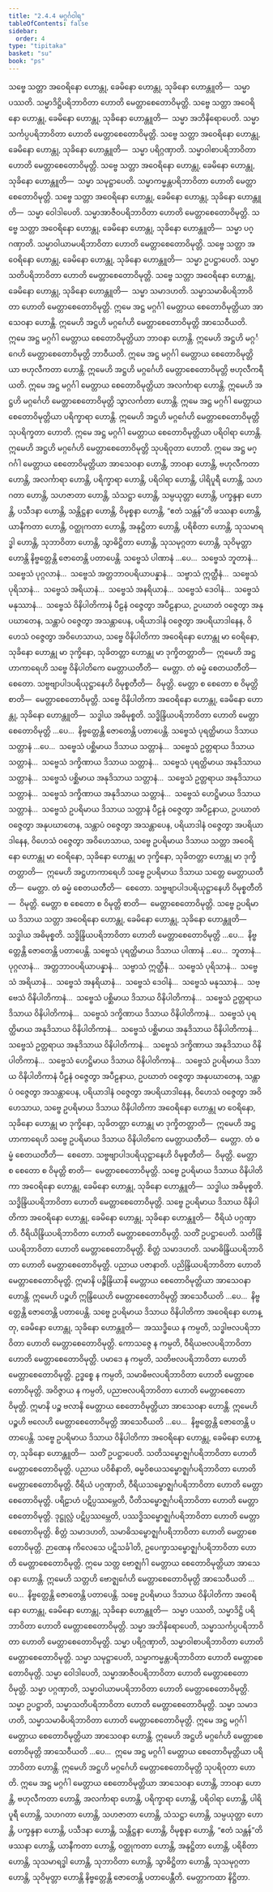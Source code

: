 ```yaml
---
title: "2.4.4 မဂ္ဂင်္ဂဝါရ"
tableOfContents: false
sidebar:
  order: 4
type: "tipitaka"
basket: "su"
book: "ps"
---
```



<DynamicBreadcrumb />

<Division number="26" book="ps" e="ch" v="26" p="28">

<Paragraph number="1497" book="ps">
သဗ္ဗေ သတ္တာ အဝေရိနော ဟောန္တု, ခေမိနော ဟောန္တု, သုခိနော ဟောန္တူတိ—  သမ္မာ ပဿတိ. သမ္မာဒိဋ္ဌိပရိဘာဝိတာ ဟောတိ မေတ္တာစေတောဝိမုတ္တိ.
</Paragraph>

<Paragraph number="1498" book="ps">
သဗ္ဗေ သတ္တာ အဝေရိနော ဟောန္တု, ခေမိနော ဟောန္တု, သုခိနော ဟောန္တူတိ—  သမ္မာ အဘိနိရောပေတိ. သမ္မာသင်္ကပ္ပပရိဘာဝိတာ ဟောတိ မေတ္တာစေတောဝိမုတ္တိ.
</Paragraph>

<Paragraph number="1499" book="ps">
သဗ္ဗေ သတ္တာ အဝေရိနော ဟောန္တု, ခေမိနော ဟောန္တု, သုခိနော ဟောန္တူတိ—  သမ္မာ ပရိဂ္ဂဏှာတိ. သမ္မာဝါစာပရိဘာဝိတာ ဟောတိ မေတ္တာစေတောဝိမုတ္တိ.
</Paragraph>

<Paragraph number="1500" book="ps">
သဗ္ဗေ သတ္တာ အဝေရိနော ဟောန္တု, ခေမိနော ဟောန္တု, သုခိနော ဟောန္တူတိ—  သမ္မာ သမုဋ္ဌာပေတိ. သမ္မာကမ္မန္တပရိဘာဝိတာ ဟောတိ မေတ္တာစေတောဝိမုတ္တိ.
</Paragraph>

<Paragraph number="1501" book="ps">
သဗ္ဗေ သတ္တာ အဝေရိနော ဟောန္တု, ခေမိနော ဟောန္တု, သုခိနော ဟောန္တူတိ—  သမ္မာ ဝေါဒါပေတိ. သမ္မာအာဇီဝပရိဘာဝိတာ ဟောတိ မေတ္တာစေတောဝိမုတ္တိ.
</Paragraph>

<Paragraph number="1502" book="ps">
သဗ္ဗေ သတ္တာ အဝေရိနော ဟောန္တု, ခေမိနော ဟောန္တု, သုခိနော ဟောန္တူတိ—  သမ္မာ ပဂ္ဂဏှာတိ. သမ္မာဝါယာမပရိဘာဝိတာ ဟောတိ မေတ္တာစေတောဝိမုတ္တိ.
</Paragraph>

<Paragraph number="1503" book="ps">
သဗ္ဗေ သတ္တာ အဝေရိနော ဟောန္တု, ခေမိနော ဟောန္တု, သုခိနော ဟောန္တူတိ—  သမ္မာ ဥပဋ္ဌာပေတိ. သမ္မာသတိပရိဘာဝိတာ ဟောတိ မေတ္တာစေတောဝိမုတ္တိ.
</Paragraph>

<Paragraph number="1504" book="ps">
သဗ္ဗေ သတ္တာ အဝေရိနော ဟောန္တု, ခေမိနော ဟောန္တု, သုခိနော ဟောန္တူတိ—  သမ္မာ သမာဒဟတိ. သမ္မာသမာဓိပရိဘာဝိတာ ဟောတိ မေတ္တာစေတောဝိမုတ္တိ.
</Paragraph>

<Paragraph number="1505" book="ps">
ဣမေ အဋ္ဌ မဂ္ဂင်္ဂါ မေတ္တာယ စေတောဝိမုတ္တိယာ အာသေဝနာ ဟောန္တိ. ဣမေဟိ အဋ္ဌဟိ မဂ္ဂင်္ဂေဟိ မေတ္တာစေတောဝိမုတ္တိ အာသေဝီယတိ. ဣမေ အဋ္ဌ မဂ္ဂင်္ဂါ မေတ္တာယ စေတောဝိမုတ္တိယာ ဘာဝနာ ဟောန္တိ. ဣမေဟိ အဋ္ဌဟိ မဂ္ဂင်္ဂေဟိ မေတ္တာစေတောဝိမုတ္တိ ဘာဝီယတိ. ဣမေ အဋ္ဌ မဂ္ဂင်္ဂါ မေတ္တာယ စေတောဝိမုတ္တိယာ ဗဟုလီကတာ ဟောန္တိ. ဣမေဟိ အဋ္ဌဟိ မဂ္ဂင်္ဂေဟိ မေတ္တာစေတောဝိမုတ္တိ ဗဟုလီကရီယတိ. ဣမေ အဋ္ဌ မဂ္ဂင်္ဂါ မေတ္တာယ စေတောဝိမုတ္တိယာ အလင်္ကာရာ ဟောန္တိ. ဣမေဟိ အဋ္ဌဟိ မဂ္ဂင်္ဂေဟိ မေတ္တာစေတောဝိမုတ္တိ သွာလင်္ကတာ ဟောန္တိ. ဣမေ အဋ္ဌ မဂ္ဂင်္ဂါ မေတ္တာယ စေတောဝိမုတ္တိယာ ပရိက္ခာရာ ဟောန္တိ. ဣမေဟိ အဋ္ဌဟိ မဂ္ဂင်္ဂေဟိ မေတ္တာစေတောဝိမုတ္တိ သုပရိက္ခတာ ဟောတိ. ဣမေ အဋ္ဌ မဂ္ဂင်္ဂါ မေတ္တာယ စေတောဝိမုတ္တိယာ ပရိဝါရာ ဟောန္တိ. ဣမေဟိ အဋ္ဌဟိ မဂ္ဂင်္ဂေဟိ မေတ္တာစေတောဝိမုတ္တိ သုပရိဝုတာ ဟောတိ. ဣမေ အဋ္ဌ မဂ္ဂင်္ဂါ မေတ္တာယ စေတောဝိမုတ္တိယာ အာသေဝနာ ဟောန္တိ, ဘာဝနာ ဟောန္တိ, ဗဟုလီကတာ ဟောန္တိ, အလင်္ကာရာ ဟောန္တိ, ပရိက္ခာရာ ဟောန္တိ, ပရိဝါရာ ဟောန္တိ, ပါရိပူရီ ဟောန္တိ, သဟဂတာ ဟောန္တိ, သဟဇာတာ ဟောန္တိ, သံသဋ္ဌာ ဟောန္တိ, သမ္ပယုတ္တာ ဟောန္တိ, ပက္ခန္ဒနာ ဟောန္တိ, ပသီဒနာ ဟောန္တိ, သန္တိဋ္ဌနာ ဟောန္တိ, ဝိမုစ္စနာ ဟောန္တိ, “ဧတံ သန္တန်”တိ ဖဿနာ ဟောန္တိ, ယာနီကတာ ဟောန္တိ, ဝတ္ထုကတာ ဟောန္တိ, အနုဋ္ဌိတာ ဟောန္တိ, ပရိစိတာ ဟောန္တိ, သုသမာရဒ္ဓါ ဟောန္တိ, သုဘာဝိတာ ဟောန္တိ, သွာဓိဋ္ဌိတာ ဟောန္တိ, သုသမုဂ္ဂတာ ဟောန္တိ, သုဝိမုတ္တာ ဟောန္တိ နိဗ္ဗတ္တေန္တိ ဇောတေန္တိ ပတာပေန္တိ.
</Paragraph>

</Division>
<Division number="27" book="ps" e="ch" v="26" p="28">

<Paragraph number="1506" book="ps">
သဗ္ဗေသံ ပါဏာနံ …ပေ…  သဗ္ဗေသံ ဘူတာနံ…  သဗ္ဗေသံ ပုဂ္ဂလာနံ…  သဗ္ဗေသံ အတ္တဘာဝပရိယာပန္နာနံ…  သဗ္ဗာသံ ဣတ္ထီနံ…  သဗ္ဗေသံ ပုရိသာနံ…  သဗ္ဗေသံ အရိယာနံ…  သဗ္ဗေသံ အနရိယာနံ…  သဗ္ဗေသံ ဒေဝါနံ…  သဗ္ဗေသံ မနုဿာနံ…  သဗ္ဗေသံ ဝိနိပါတိကာနံ ပီဠနံ ဝဇ္ဇေတွာ အပီဠနာယ, ဥပဃာတံ ဝဇ္ဇေတွာ အနုပဃာတေန, သန္တာပံ ဝဇ္ဇေတွာ အသန္တာပေန, ပရိယာဒါနံ ဝဇ္ဇေတွာ အပရိယာဒါနေန, ဝိဟေသံ ဝဇ္ဇေတွာ အဝိဟေသာယ, သဗ္ဗေ ဝိနိပါတိကာ အဝေရိနော ဟောန္တု မာ ဝေရိနော, သုခိနော ဟောန္တု မာ ဒုက္ခိနော, သုခိတတ္တာ ဟောန္တု မာ ဒုက္ခိတတ္တာတိ—  ဣမေဟိ အဋ္ဌဟာကာရေဟိ သဗ္ဗေ ဝိနိပါတိကေ မေတ္တာယတီတိ—  မေတ္တာ. တံ ဓမ္မံ စေတယတီတိ—  စေတော. သဗ္ဗဗျာပါဒပရိယုဋ္ဌာနေဟိ ဝိမုစ္စတီတိ—  ဝိမုတ္တိ. မေတ္တာ စ စေတော စ ဝိမုတ္တိ စာတိ—  မေတ္တာစေတောဝိမုတ္တိ.
</Paragraph>

<Paragraph number="1507" book="ps">
သဗ္ဗေ ဝိနိပါတိကာ အဝေရိနော ဟောန္တု, ခေမိနော ဟောန္တု, သုခိနော ဟောန္တူတိ—  သဒ္ဓါယ အဓိမုစ္စတိ. သဒ္ဓိန္ဒြိယပရိဘာဝိတာ ဟောတိ မေတ္တာစေတောဝိမုတ္တိ …ပေ…  နိဗ္ဗတ္တေန္တိ ဇောတေန္တိ ပတာပေန္တိ.
</Paragraph>

<Paragraph number="1508" book="ps">
သဗ္ဗေသံ ပုရတ္ထိမာယ ဒိသာယ သတ္တာနံ …ပေ…  သဗ္ဗေသံ ပစ္ဆိမာယ ဒိသာယ သတ္တာနံ…  သဗ္ဗေသံ ဥတ္တရာယ ဒိသာယ သတ္တာနံ…  သဗ္ဗေသံ ဒက္ခိဏာယ ဒိသာယ သတ္တာနံ…  သဗ္ဗေသံ ပုရတ္ထိမာယ အနုဒိသာယ သတ္တာနံ…  သဗ္ဗေသံ ပစ္ဆိမာယ အနုဒိသာယ သတ္တာနံ…  သဗ္ဗေသံ ဥတ္တရာယ အနုဒိသာယ သတ္တာနံ…  သဗ္ဗေသံ ဒက္ခိဏာယ အနုဒိသာယ သတ္တာနံ…  သဗ္ဗေသံ ဟေဋ္ဌိမာယ ဒိသာယ သတ္တာနံ…  သဗ္ဗေသံ ဥပရိမာယ ဒိသာယ သတ္တာနံ ပီဠနံ ဝဇ္ဇေတွာ အပီဠနာယ, ဥပဃာတံ ဝဇ္ဇေတွာ အနုပဃာတေန, သန္တာပံ ဝဇ္ဇေတွာ အသန္တာပေန, ပရိယာဒါနံ ဝဇ္ဇေတွာ အပရိယာဒါနေန, ဝိဟေသံ ဝဇ္ဇေတွာ အဝိဟေသာယ, သဗ္ဗေ ဥပရိမာယ ဒိသာယ သတ္တာ အဝေရိနော ဟောန္တု မာ ဝေရိနော, သုခိနော ဟောန္တု မာ ဒုက္ခိနော, သုခိတတ္တာ ဟောန္တု မာ ဒုက္ခိတတ္တာတိ—  ဣမေဟိ အဋ္ဌဟာကာရေဟိ သဗ္ဗေ ဥပရိမာယ ဒိသာယ သတ္တေ မေတ္တာယတီတိ—  မေတ္တာ. တံ ဓမ္မံ စေတယတီတိ—  စေတော. သဗ္ဗဗျာပါဒပရိယုဋ္ဌာနေဟိ ဝိမုစ္စတီတိ—  ဝိမုတ္တိ. မေတ္တာ စ စေတော စ ဝိမုတ္တိ စာတိ—  မေတ္တာစေတောဝိမုတ္တိ.
</Paragraph>

<Paragraph number="1509" book="ps">
သဗ္ဗေ ဥပရိမာယ ဒိသာယ သတ္တာ အဝေရိနော ဟောန္တု, ခေမိနော ဟောန္တု, သုခိနော ဟောန္တူတိ—  သဒ္ဓါယ အဓိမုစ္စတိ. သဒ္ဓိန္ဒြိယပရိဘာဝိတာ ဟောတိ မေတ္တာစေတောဝိမုတ္တိ …ပေ…  နိဗ္ဗတ္တေန္တိ ဇောတေန္တိ ပတာပေန္တိ.
</Paragraph>

<Paragraph number="1510" book="ps">
သဗ္ဗေသံ ပုရတ္ထိမာယ ဒိသာယ ပါဏာနံ …ပေ…  ဘူတာနံ…  ပုဂ္ဂလာနံ…  အတ္တဘာဝပရိယာပန္နာနံ…  သဗ္ဗာသံ ဣတ္ထီနံ…  သဗ္ဗေသံ ပုရိသာနံ…  သဗ္ဗေသံ အရိယာနံ…  သဗ္ဗေသံ အနရိယာနံ…  သဗ္ဗေသံ ဒေဝါနံ…  သဗ္ဗေသံ မနုဿာနံ…  သဗ္ဗေသံ ဝိနိပါတိကာနံ…  သဗ္ဗေသံ ပစ္ဆိမာယ ဒိသာယ ဝိနိပါတိကာနံ…  သဗ္ဗေသံ ဥတ္တရာယ ဒိသာယ ဝိနိပါတိကာနံ…  သဗ္ဗေသံ ဒက္ခိဏာယ ဒိသာယ ဝိနိပါတိကာနံ…  သဗ္ဗေသံ ပုရတ္ထိမာယ အနုဒိသာယ ဝိနိပါတိကာနံ…  သဗ္ဗေသံ ပစ္ဆိမာယ အနုဒိသာယ ဝိနိပါတိကာနံ…  သဗ္ဗေသံ ဥတ္တရာယ အနုဒိသာယ ဝိနိပါတိကာနံ…  သဗ္ဗေသံ ဒက္ခိဏာယ အနုဒိသာယ ဝိနိပါတိကာနံ…  သဗ္ဗေသံ ဟေဋ္ဌိမာယ ဒိသာယ ဝိနိပါတိကာနံ…  သဗ္ဗေသံ ဥပရိမာယ ဒိသာယ ဝိနိပါတိကာနံ ပီဠနံ ဝဇ္ဇေတွာ အပီဠနာယ, ဥပဃာတံ ဝဇ္ဇေတွာ အနုပဃာတေန, သန္တာပံ ဝဇ္ဇေတွာ အသန္တာပေန, ပရိယာဒါနံ ဝဇ္ဇေတွာ အပရိယာဒါနေန, ဝိဟေသံ ဝဇ္ဇေတွာ အဝိဟေသာယ, သဗ္ဗေ ဥပရိမာယ ဒိသာယ ဝိနိပါတိကာ အဝေရိနော ဟောန္တု မာ ဝေရိနော, သုခိနော ဟောန္တု မာ ဒုက္ခိနော, သုခိတတ္တာ ဟောန္တု မာ ဒုက္ခိတတ္တာတိ—  ဣမေဟိ အဋ္ဌဟာကာရေဟိ သဗ္ဗေ ဥပရိမာယ ဒိသာယ ဝိနိပါတိကေ မေတ္တာယတီတိ—  မေတ္တာ. တံ ဓမ္မံ စေတယတီတိ—  စေတော. သဗ္ဗဗျာပါဒပရိယုဋ္ဌာနေဟိ ဝိမုစ္စတီတိ—  ဝိမုတ္တိ. မေတ္တာ စ စေတော စ ဝိမုတ္တိ စာတိ—  မေတ္တာစေတောဝိမုတ္တိ.
</Paragraph>

<Paragraph number="1511" book="ps">
သဗ္ဗေ ဥပရိမာယ ဒိသာယ ဝိနိပါတိကာ အဝေရိနော ဟောန္တု, ခေမိနော ဟောန္တု, သုခိနော ဟောန္တူတိ—  သဒ္ဓါယ အဓိမုစ္စတိ. သဒ္ဓိန္ဒြိယပရိဘာဝိတာ ဟောတိ မေတ္တာစေတောဝိမုတ္တိ.
</Paragraph>

<Paragraph number="1512" book="ps">
သဗ္ဗေ ဥပရိမာယ ဒိသာယ ဝိနိပါတိကာ အဝေရိနော ဟောန္တု, ခေမိနော ဟောန္တု, သုခိနော ဟောန္တူတိ—  ဝီရိယံ ပဂ္ဂဏှာတိ. ဝီရိယိန္ဒြိယပရိဘာဝိတာ ဟောတိ မေတ္တာစေတောဝိမုတ္တိ.
</Paragraph>

<Paragraph number="1513" book="ps">
သတိံ ဥပဋ္ဌာပေတိ. သတိန္ဒြိယပရိဘာဝိတာ ဟောတိ မေတ္တာစေတောဝိမုတ္တိ. စိတ္တံ သမာဒဟတိ. သမာဓိန္ဒြိယပရိဘာဝိတာ ဟောတိ မေတ္တာစေတောဝိမုတ္တိ. ပညာယ ပဇာနာတိ. ပညိန္ဒြိယပရိဘာဝိတာ ဟောတိ မေတ္တာစေတောဝိမုတ္တိ.
</Paragraph>

<Paragraph number="1514" book="ps">
ဣမာနိ ပဉ္စိန္ဒြိယာနိ မေတ္တာယ စေတောဝိမုတ္တိယာ အာသေဝနာ ဟောန္တိ. ဣမေဟိ ပဉ္စဟိ ဣန္ဒြိယေဟိ မေတ္တာစေတောဝိမုတ္တိ အာသေဝီယတိ …ပေ…  နိဗ္ဗတ္တေန္တိ ဇောတေန္တိ ပတာပေန္တိ.
</Paragraph>

<Paragraph number="1515" book="ps">
သဗ္ဗေ ဥပရိမာယ ဒိသာယ ဝိနိပါတိကာ အဝေရိနော ဟောန္တု, ခေမိနော ဟောန္တု, သုခိနော ဟောန္တူတိ—  အဿဒ္ဓိယေ န ကမ္ပတိ, သဒ္ဓါဗလပရိဘာဝိတာ ဟောတိ မေတ္တာစေတောဝိမုတ္တိ. ကောသဇ္ဇေ န ကမ္ပတိ, ဝီရိယဗလပရိဘာဝိတာ ဟောတိ မေတ္တာစေတောဝိမုတ္တိ. ပမာဒေ န ကမ္ပတိ, သတိဗလပရိဘာဝိတာ ဟောတိ မေတ္တာစေတောဝိမုတ္တိ. ဥဒ္ဓစ္စေ န ကမ္ပတိ, သမာဓိဗလပရိဘာဝိတာ ဟောတိ မေတ္တာစေတောဝိမုတ္တိ. အဝိဇ္ဇာယ န ကမ္ပတိ, ပညာဗလပရိဘာဝိတာ ဟောတိ မေတ္တာစေတောဝိမုတ္တိ.
</Paragraph>

<Paragraph number="1516" book="ps">
ဣမာနိ ပဉ္စ ဗလာနိ မေတ္တာယ စေတောဝိမုတ္တိယာ အာသေဝနာ ဟောန္တိ. ဣမေဟိ ပဉ္စဟိ ဗလေဟိ မေတ္တာစေတောဝိမုတ္တိ အာသေဝီယတိ …ပေ…  နိဗ္ဗတ္တေန္တိ ဇောတေန္တိ ပတာပေန္တိ.
</Paragraph>

<Paragraph number="1517" book="ps">
သဗ္ဗေ ဥပရိမာယ ဒိသာယ ဝိနိပါတိကာ အဝေရိနော ဟောန္တု, ခေမိနော ဟောန္တု, သုခိနော ဟောန္တူတိ—  သတိံ ဥပဋ္ဌာပေတိ. သတိသမ္ဗောဇ္ဈင်္ဂပရိဘာဝိတာ ဟောတိ မေတ္တာစေတောဝိမုတ္တိ.
</Paragraph>

<Paragraph number="1518" book="ps">
ပညာယ ပဝိစိနာတိ, ဓမ္မဝိစယသမ္ဗောဇ္ဈင်္ဂပရိဘာဝိတာ ဟောတိ မေတ္တာစေတောဝိမုတ္တိ. ဝီရိယံ ပဂ္ဂဏှာတိ, ဝီရိယသမ္ဗောဇ္ဈင်္ဂပရိဘာဝိတာ ဟောတိ မေတ္တာစေတောဝိမုတ္တိ. ပရိဠာဟံ ပဋိပ္ပဿမ္ဘေတိ, ပီတိသမ္ဗောဇ္ဈင်္ဂပရိဘာဝိတာ ဟောတိ မေတ္တာစေတောဝိမုတ္တိ. ဒုဋ္ဌုလ္လံ ပဋိပ္ပဿမ္ဘေတိ, ပဿဒ္ဓိသမ္ဗောဇ္ဈင်္ဂပရိဘာဝိတာ ဟောတိ မေတ္တာစေတောဝိမုတ္တိ. စိတ္တံ သမာဒဟတိ, သမာဓိသမ္ဗောဇ္ဈင်္ဂပရိဘာဝိတာ ဟောတိ မေတ္တာစေတောဝိမုတ္တိ. ဉာဏေန ကိလေသေ ပဋိသင်္ခါတိ, ဥပေက္ခာသမ္ဗောဇ္ဈင်္ဂပရိဘာဝိတာ ဟောတိ မေတ္တာစေတောဝိမုတ္တိ.
</Paragraph>

<Paragraph number="1519" book="ps">
ဣမေ သတ္တ ဗောဇ္ဈင်္ဂါ မေတ္တာယ စေတောဝိမုတ္တိယာ အာသေဝနာ ဟောန္တိ. ဣမေဟိ သတ္တဟိ ဗောဇ္ဈင်္ဂေဟိ မေတ္တာစေတောဝိမုတ္တိ အာသေဝီယတိ …ပေ…  နိဗ္ဗတ္တေန္တိ ဇောတေန္တိ ပတာပေန္တိ.
</Paragraph>

<Paragraph number="1520" book="ps">
သဗ္ဗေ ဥပရိမာယ ဒိသာယ ဝိနိပါတိကာ အဝေရိနော ဟောန္တု, ခေမိနော ဟောန္တု, သုခိနော ဟောန္တူတိ—  သမ္မာ ပဿတိ, သမ္မာဒိဋ္ဌိ ပရိဘာဝိတာ ဟောတိ မေတ္တာစေတောဝိမုတ္တိ. သမ္မာ အဘိနိရောပေတိ, သမ္မာသင်္ကပ္ပပရိဘာဝိတာ ဟောတိ မေတ္တာစေတောဝိမုတ္တိ. သမ္မာ ပရိဂ္ဂဏှာတိ, သမ္မာဝါစာပရိဘာဝိတာ ဟောတိ မေတ္တာစေတောဝိမုတ္တိ. သမ္မာ သမုဋ္ဌာပေတိ, သမ္မာကမ္မန္တပရိဘာဝိတာ ဟောတိ မေတ္တာစေတောဝိမုတ္တိ. သမ္မာ ဝေါဒါပေတိ, သမ္မာအာဇီဝပရိဘာဝိတာ ဟောတိ မေတ္တာစေတောဝိမုတ္တိ. သမ္မာ ပဂ္ဂဏှာတိ, သမ္မာဝါယာမပရိဘာဝိတာ ဟောတိ မေတ္တာစေတောဝိမုတ္တိ. သမ္မာ ဥပဋ္ဌာတိ, သမ္မာသတိပရိဘာဝိတာ ဟောတိ မေတ္တာစေတောဝိမုတ္တိ. သမ္မာ သမာဒဟတိ, သမ္မာသမာဓိပရိဘာဝိတာ ဟောတိ မေတ္တာစေတောဝိမုတ္တိ.
</Paragraph>

<Paragraph number="1521" book="ps">
ဣမေ အဋ္ဌ မဂ္ဂင်္ဂါ မေတ္တာယ စေတောဝိမုတ္တိယာ အာသေဝနာ ဟောန္တိ. ဣမေဟိ အဋ္ဌဟိ မဂ္ဂင်္ဂေဟိ မေတ္တာစေတောဝိမုတ္တိ အာသေဝီယတိ …ပေ…  ဣမေ အဋ္ဌ မဂ္ဂင်္ဂါ မေတ္တာယ စေတောဝိမုတ္တိယာ ပရိဘာဝိတာ ဟောန္တိ. ဣမေဟိ အဋ္ဌဟိ မဂ္ဂင်္ဂေဟိ မေတ္တာစေတောဝိမုတ္တိ သုပရိဝုတာ ဟောတိ. ဣမေ အဋ္ဌ မဂ္ဂင်္ဂါ မေတ္တာယ စေတောဝိမုတ္တိယာ အာသေဝနာ ဟောန္တိ, ဘာဝနာ ဟောန္တိ, ဗဟုလီကတာ ဟောန္တိ, အလင်္ကာရာ ဟောန္တိ, ပရိက္ခာရာ ဟောန္တိ, ပရိဝါရာ ဟောန္တိ, ပါရိပူရီ ဟောန္တိ, သဟဂတာ ဟောန္တိ, သဟဇာတာ ဟောန္တိ, သံသဋ္ဌာ ဟောန္တိ, သမ္ပယုတ္တာ ဟောန္တိ, ပက္ခန္ဒနာ ဟောန္တိ, ပသီဒနာ ဟောန္တိ, သန္တိဋ္ဌနာ ဟောန္တိ, ဝိမုစ္စနာ ဟောန္တိ, “ဧတံ သန္တန်”တိ ဖဿနာ ဟောန္တိ, ယာနီကတာ ဟောန္တိ, ဝတ္ထုကတာ ဟောန္တိ, အနုဋ္ဌိတာ ဟောန္တိ, ပရိစိတာ ဟောန္တိ, သုသမာရဒ္ဓါ ဟောန္တိ, သုဘာဝိတာ ဟောန္တိ, သွာဓိဋ္ဌိတာ ဟောန္တိ, သုသမုဂ္ဂတာ ဟောန္တိ, သုဝိမုတ္တာ ဟောန္တိ နိဗ္ဗတ္တေန္တိ ဇောတေန္တိ ပတာပေန္တီတိ.

</Paragraph>
</Division>

<Paragraph number="1522" type="center" book="ps">
မေတ္တာကထာ နိဋ္ဌိတာ.
</Paragraph>